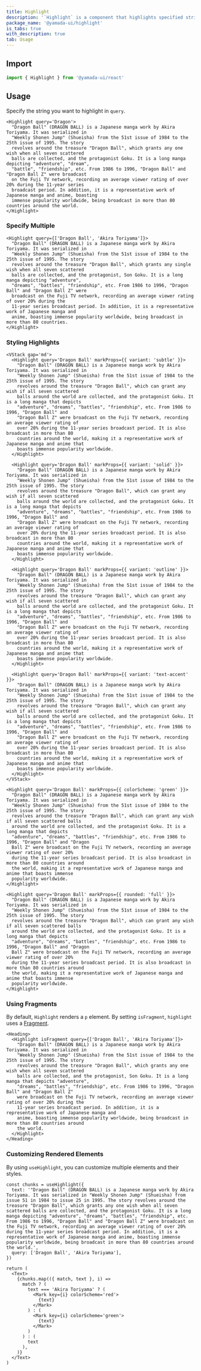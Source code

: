 ```yaml
---
title: Highlight
description: '`Highlight` is a component that highlights specified strings within the text. By default, it renders a `p` element.'
package_name: '@yamada-ui/highlight'
is_tabs: true
with_description: true
tab: Usage
---
```


## Import

```ts
import { Highlight } from '@yamada-ui/react'
```

## Usage

Specify the string you want to highlight in `query`.

```tsx
<Highlight query='Dragon'>
  "Dragon Ball" (DRAGON BALL) is a Japanese manga work by Akira Toriyama. It was serialized in
  "Weekly Shonen Jump" (Shueisha) from the 51st issue of 1984 to the 25th issue of 1995. The story
  revolves around the treasure "Dragon Ball", which grants any one wish when all seven scattered
  balls are collected, and the protagonist Goku. It is a long manga depicting "adventure", "dream",
  "battle", "friendship", etc. From 1986 to 1996, "Dragon Ball" and "Dragon Ball Z" were broadcast
  on the Fuji TV network, recording an average viewer rating of over 20% during the 11-year series
  broadcast period. In addition, it is a representative work of Japanese manga and anime, boasting
  immense popularity worldwide, being broadcast in more than 80 countries around the world.
</Highlight>
```

### Specify Multiple

```tsx
<Highlight query={['Dragon Ball', 'Akira Toriyama']}>
  "Dragon Ball" (DRAGON BALL) is a Japanese manga work by Akira Toriyama. It was serialized in
  "Weekly Shonen Jump" (Shueisha) from the 51st issue of 1984 to the 25th issue of 1995. The story
  revolves around the treasure "Dragon Ball", which grants any single wish when all seven scattered
  balls are collected, and the protagonist, Son Goku. It is a long manga depicting "adventure",
  "dreams", "battles", "friendship", etc. From 1986 to 1996, "Dragon Ball" and "Dragon Ball Z" were
  broadcast on the Fuji TV network, recording an average viewer rating of over 20% during the
  11-year series broadcast period. In addition, it is a representative work of Japanese manga and
  anime, boasting immense popularity worldwide, being broadcast in more than 80 countries.
</Highlight>
```

### Styling Highlights

```tsx
<VStack gap='md'>
  <Highlight query='Dragon Ball' markProps={{ variant: 'subtle' }}>
    "Dragon Ball" (DRAGON BALL) is a Japanese manga work by Akira Toriyama. It was serialized in
    "Weekly Shonen Jump" (Shueisha) from the 51st issue of 1984 to the 25th issue of 1995. The story
    revolves around the treasure "Dragon Ball", which can grant any wish if all seven scattered
    balls around the world are collected, and the protagonist Goku. It is a long manga that depicts
    "adventure", "dreams", "battles", "friendship", etc. From 1986 to 1996, "Dragon Ball" and
    "Dragon Ball Z" were broadcast on the Fuji TV network, recording an average viewer rating of
    over 20% during the 11-year series broadcast period. It is also broadcast in more than 80
    countries around the world, making it a representative work of Japanese manga and anime that
    boasts immense popularity worldwide.
  </Highlight>

  <Highlight query='Dragon Ball' markProps={{ variant: 'solid' }}>
    "Dragon Ball" (DRAGON BALL) is a Japanese manga work by Akira Toriyama. It was serialized in
    "Weekly Shonen Jump" (Shueisha) from the 51st issue of 1984 to the 25th issue of 1995. The story
    revolves around the treasure "Dragon Ball", which can grant any wish if all seven scattered
    balls around the world are collected, and the protagonist Goku. It is a long manga that depicts
    "adventure", "dreams", "battles", "friendship", etc. From 1986 to 1996, "Dragon Ball" and
    "Dragon Ball Z" were broadcast on the Fuji TV network, recording an average viewer rating of
    over 20% during the 11-year series broadcast period. It is also broadcast in more than 80
    countries around the world, making it a representative work of Japanese manga and anime that
    boasts immense popularity worldwide.
  </Highlight>

  <Highlight query='Dragon Ball' markProps={{ variant: 'outline' }}>
    "Dragon Ball" (DRAGON BALL) is a Japanese manga work by Akira Toriyama. It was serialized in
    "Weekly Shonen Jump" (Shueisha) from the 51st issue of 1984 to the 25th issue of 1995. The story
    revolves around the treasure "Dragon Ball", which can grant any wish if all seven scattered
    balls around the world are collected, and the protagonist Goku. It is a long manga that depicts
    "adventure", "dreams", "battles", "friendship", etc. From 1986 to 1996, "Dragon Ball" and
    "Dragon Ball Z" were broadcast on the Fuji TV network, recording an average viewer rating of
    over 20% during the 11-year series broadcast period. It is also broadcast in more than 80
    countries around the world, making it a representative work of Japanese manga and anime that
    boasts immense popularity worldwide.
  </Highlight>

  <Highlight query='Dragon Ball' markProps={{ variant: 'text-accent' }}>
    "Dragon Ball" (DRAGON BALL) is a Japanese manga work by Akira Toriyama. It was serialized in
    "Weekly Shonen Jump" (Shueisha) from the 51st issue of 1984 to the 25th issue of 1995. The story
    revolves around the treasure "Dragon Ball", which can grant any wish if all seven scattered
    balls around the world are collected, and the protagonist Goku. It is a long manga that depicts
    "adventure", "dreams", "battles", "friendship", etc. From 1986 to 1996, "Dragon Ball" and
    "Dragon Ball Z" were broadcast on the Fuji TV network, recording an average viewer rating of
    over 20% during the 11-year series broadcast period. It is also broadcast in more than 80
    countries around the world, making it a representative work of Japanese manga and anime that
    boasts immense popularity worldwide.
  </Highlight>
</VStack>
```

```tsx
<Highlight query='Dragon Ball' markProps={{ colorScheme: 'green' }}>
  "Dragon Ball" (DRAGON BALL) is a Japanese manga work by Akira Toriyama. It was serialized in
  "Weekly Shonen Jump" (Shueisha) from the 51st issue of 1984 to the 25th issue of 1995. The story
  revolves around the treasure "Dragon Ball", which can grant any wish if all seven scattered balls
  around the world are collected, and the protagonist Goku. It is a long manga that depicts
  "adventure", "dreams", "battles", "friendship", etc. From 1986 to 1996, "Dragon Ball" and "Dragon
  Ball Z" were broadcast on the Fuji TV network, recording an average viewer rating of over 20%
  during the 11-year series broadcast period. It is also broadcast in more than 80 countries around
  the world, making it a representative work of Japanese manga and anime that boasts immense
  popularity worldwide.
</Highlight>
```

```tsx
<Highlight query='Dragon Ball' markProps={{ rounded: 'full' }}>
  "Dragon Ball" (DRAGON BALL) is a Japanese manga work by Akira Toriyama. It was serialized in
  "Weekly Shonen Jump" (Shueisha) from the 51st issue of 1984 to the 25th issue of 1995. The story
  revolves around the treasure "Dragon Ball", which can grant any wish if all seven scattered balls
  around the world are collected, and the protagonist Goku. It is a long manga that depicts
  "adventure", "dreams", "battles", "friendship", etc. From 1986 to 1996, "Dragon Ball" and "Dragon
  Ball Z" were broadcast on the Fuji TV network, recording an average viewer rating of over 20%
  during the 11-year series broadcast period. It is also broadcast in more than 80 countries around
  the world, making it a representative work of Japanese manga and anime that boasts immense
  popularity worldwide.
</Highlight>
```

### Using Fragments

By default, `Highlight` renders a `p` element. By setting `isFragment`, `highlight` uses a [Fragment](https://react.dev/reference/react/Fragment).

```tsx
<Heading>
  <Highlight isFragment query={['Dragon Ball', 'Akira Toriyama']}>
    "Dragon Ball" (DRAGON BALL) is a Japanese manga work by Akira Toriyama. It was serialized in
    "Weekly Shonen Jump" (Shueisha) from the 51st issue of 1984 to the 25th issue of 1995. The story
    revolves around the treasure "Dragon Ball", which grants any one wish when all seven scattered
    balls are collected, and the protagonist, Son Goku. It is a long manga that depicts "adventure",
    "dreams", "battles", "friendship", etc. From 1986 to 1996, "Dragon Ball" and "Dragon Ball Z"
    were broadcast on the Fuji TV network, recording an average viewer rating of over 20% during the
    11-year series broadcast period. In addition, it is a representative work of Japanese manga and
    anime, boasting immense popularity worldwide, being broadcast in more than 80 countries around
    the world.
  </Highlight>
</Heading>
```

### Customizing Rendered Elements

By using `useHighlight`, you can customize multiple elements and their styles.

```tsx functional=true
const chunks = useHighlight({
  text: '"Dragon Ball" (DRAGON BALL) is a Japanese manga work by Akira Toriyama. It was serialized in "Weekly Shonen Jump" (Shueisha) from issue 51 in 1984 to issue 25 in 1995. The story revolves around the treasure "Dragon Ball", which grants any one wish when all seven scattered balls are collected, and the protagonist Goku. It is a long manga depicting "adventure", "dreams", "battles", "friendship", etc. From 1986 to 1996, "Dragon Ball" and "Dragon Ball Z" were broadcast on the Fuji TV network, recording an average viewer rating of over 20% during the 11-year series broadcast period. In addition, it is a representative work of Japanese manga and anime, boasting immense popularity worldwide, being broadcast in more than 80 countries around the world.',
  query: ['Dragon Ball', 'Akira Toriyama'],
})

return (
  <Text>
    {chunks.map(({ match, text }, i) =>
      match ? (
        text === 'Akira Toriyama' ? (
          <Mark key={i} colorScheme='red'>
            {text}
          </Mark>
        ) : (
          <Mark key={i} colorScheme='green'>
            {text}
          </Mark>
        )
      ) : (
        text
      ),
    )}
  </Text>
)
```
